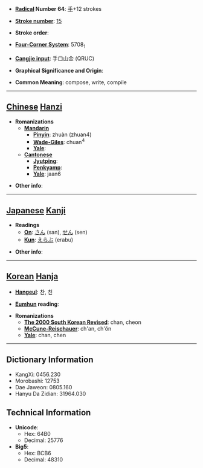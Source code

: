 * '''[[Wiktionary:Chinese radical index| Radical]] Number 64''': [[Wiktionary:Chinese radical index 手|手]]+12 strokes

* '''[[Wiktionary:Chinese total strokes index|Stroke number]]''': [[Wiktionary:Chinese total strokes index 15|15]]

* '''Stroke order''': 

* '''[[Wiktionary:Chinese four corner index|Four-Corner System]]''': 5708<sub>1</sub>

* '''[[Wiktionary:Chinese Cangjie index|Cangjie input]]''': 手口山金 (QRUC)

* '''Graphical Significance and Origin''': 

* '''Common Meaning''': compose, write, compile

----

== [[Chinese]] [[Hanzi]] ==

* '''Romanizations'''
** '''[[Mandarin]]'''
*** '''[[Pinyin]]''': zhuàn (zhuan4)
*** '''[[Wade-Giles]]''': chuan<sup>4</sup>
*** '''[[Yale]]''': 
** '''[[Cantonese]]'''
*** '''[[Jyutping]]''':
*** '''[[Penkyamp]]''': 
*** '''[[Yale]]''': jaan6

* '''Other info''': 

----

== [[Japanese]] [[Kanji]] ==

* '''Readings'''
** '''[[On]]''': [[さん]] (san), [[せん]] (sen)
** '''[[Kun]]''': [[えらぶ]] (erabu)

* '''Other info''':  

----

== [[Korean]] [[Hanja]] ==

* '''[[Hangeul]]''': 찬, 천

* '''[[Eumhun]] reading''': 

* '''Romanizations'''
** '''[[The 2000 South Korean Revised Romanization|The 2000 South Korean Revised]]''': chan, cheon
** '''[[McCune-Reischauer]]''': ch'an, ch'ŏn
** '''[[Yale]]''': chan, chen

----

== Dictionary Information ==

* KangXi: 0456.230
* Morobashi: 12753
* Dae Jaweon: 0805.160
* Hanyu Da Zidian: 31964.030

== Technical Information ==

* '''Unicode''':
** Hex: 64B0
** Decimal: 25776
* '''Big5''':
** Hex: BCB6
** Decimal: 48310